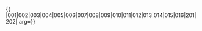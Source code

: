{{ {{{1|PRC admin/showlist}}}
|001|002|003|004|005|006|007|008|009|010|011|012|013|014|015|016|201|202|
arg={{{arg|}}}}}